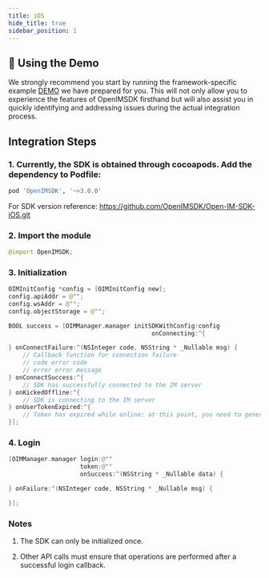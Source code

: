 ```yaml
---
title: iOS
hide_title: true
sidebar_position: 1
---
```


## 🚀 Using the Demo
We strongly recommend you start by running the framework-specific example [DEMO](https://github.com/OpenIMSDK/Open-IM-iOS-Demo) we have prepared for you. This will not only allow you to experience the features of OpenIMSDK firsthand but will also assist you in quickly identifying and addressing issues during the actual integration process.

## Integration Steps

### 1. Currently, the SDK is obtained through cocoapods. Add the dependency to Podfile:

```ruby
pod 'OpenIMSDK', '~>3.0.0'
```

For SDK version reference: https://github.com/OpenIMSDK/Open-IM-SDK-iOS.git

### 2. Import the module

```swift
@import OpenIMSDK;
```

### 3. Initialization

```swift
OIMInitConfig *config = [OIMInitConfig new];
config.apiAddr = @"";
config.wsAddr = @"";
config.objectStorage = @"";

BOOL success = [OIMManager.manager initSDKWithConfig:config
                                        onConnecting:^{

} onConnectFailure:^(NSInteger code, NSString * _Nullable msg) {
    // Callback function for connection failure
    // code error code
    // error error message
} onConnectSuccess:^{
    // SDK has successfully connected to the IM server
} onKickedOffline:^{
    // SDK is connecting to the IM server
} onUserTokenExpired:^{
    // Token has expired while online: at this point, you need to generate a new token and call the login() function again to log in.
}];

```

### 4. Login

```swift
[OIMManager.manager login:@""
                    token:@""
                    onSuccess:^(NSString * _Nullable data) {

} onFailure:^(NSInteger code, NSString * _Nullable msg) {

}];
```

### Notes

1. The SDK can only be initialized once.

2. Other API calls must ensure that operations are performed after a successful login callback.

